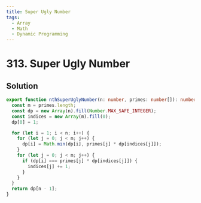 ```yaml
---
title: Super Ugly Number
tags:
  - Array
  - Math
  - Dynamic Programming
---
```


# 313. Super Ugly Number

<Badges>
  <LevelBadge level="medium" />
  <TopicBadge name="Array" slug="array" />
  <TopicBadge name="Math" slug="math" />
  <TopicBadge name="Dynamic Programming" slug="dynamic-programming" />
</Badges>

## Solution

```typescript filename="solution.ts" copy
export function nthSuperUglyNumber(n: number, primes: number[]): number {
  const m = primes.length;
  const dp = new Array(n).fill(Number.MAX_SAFE_INTEGER);
  const indices = new Array(m).fill(0);
  dp[0] = 1;

  for (let i = 1; i < n; i++) {
    for (let j = 0; j < m; j++) {
      dp[i] = Math.min(dp[i], primes[j] * dp[indices[j]]);
    }
    for (let j = 0; j < m; j++) {
      if (dp[i] === primes[j] * dp[indices[j]]) {
        indices[j] += 1;
      }
    }
  }
  return dp[n - 1];
}
```

<ProblemLink
  codingSite="leetcode"
  href="https://leetcode.com/problems/super-ugly-number"
  title="Super Ugly Number"
/>

